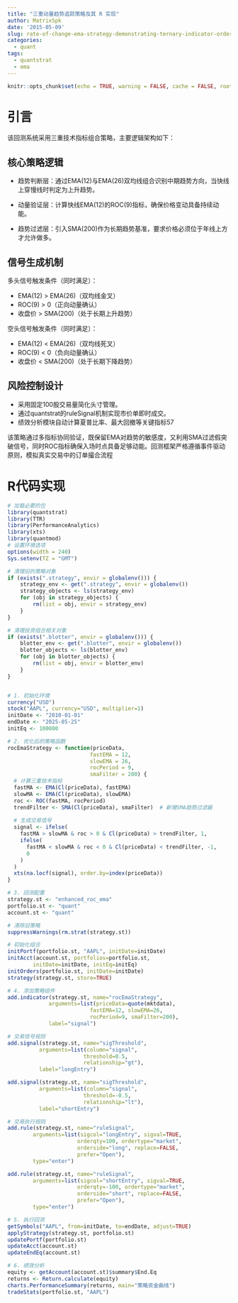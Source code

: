 ```yaml
---
title: "三重动量趋势追踪策略及其 R 实现"
author: MatrixSpk
date: '2015-05-09'
slug: rate-of-change-ema-strategy-demonstrating-ternary-indicator-ordersets-to-handle-simultaneous-stop-loss-and-take-profit-orders
categories:
  - quant
tags:
  - quantstrat
  - ema
---
```


```R
knitr::opts_chunk$set(echo = TRUE, warning = FALSE, cache = FALSE, root.dir = here::here())
```

# 引言

该回测系统采用三重技术指标组合策略，主要逻辑架构如下：

## 核心策略逻辑

* 趋势判断层：通过EMA(12)与EMA(26)双均线组合识别中期趋势方向，当快线上穿慢线时判定为上升趋势。

* 动量验证层：计算快线EMA(12)的ROC(9)指标，确保价格变动具备持续动能。

* 趋势过滤层：引入SMA(200)作为长期趋势基准，要求价格必须位于年线上方才允许做多。

## 信号生成机制

多头信号触发条件（同时满足）：

* EMA(12) > EMA(26)（双均线金叉）
* ROC(9) > 0（正向动量确认）
* 收盘价 > SMA(200)（处于长期上升趋势）

空头信号触发条件（同时满足）：

* EMA(12) < EMA(26)（双均线死叉）
* ROC(9) < 0（负向动量确认）
* 收盘价 < SMA(200)（处于长期下降趋势）

## 风险控制设计

* 采用固定100股交易量简化头寸管理。
* 通过quantstrat的ruleSignal机制实现市价单即时成交。
* 绩效分析模块自动计算夏普比率、最大回撤等关键指标57

该策略通过多指标协同验证，既保留EMA对趋势的敏感度，又利用SMA过滤假突破信号，同时ROC指标确保入场时点具备足够动能。回测框架严格遵循事件驱动原则，模拟真实交易中的订单撮合流程


# R代码实现

```R
# 加载必要的包
library(quantstrat)
library(TTR)
library(PerformanceAnalytics)
library(xts)
library(quantmod)
# 设置环境选项
options(width = 240)
Sys.setenv(TZ = "GMT")

# 清理旧的策略对象
if (exists(".strategy", envir = globalenv())) {
    strategy_env <- get(".strategy", envir = globalenv())
    strategy_objects <- ls(strategy_env)
    for (obj in strategy_objects) {
        rm(list = obj, envir = strategy_env)
    }
}

# 清理投资组合相关对象
if (exists(".blotter", envir = globalenv())) {
    blotter_env <- get(".blotter", envir = globalenv())
    blotter_objects <- ls(blotter_env)
    for (obj in blotter_objects) {
        rm(list = obj, envir = blotter_env)
    }
}


# 1. 初始化环境
currency("USD")
stock("AAPL", currency="USD", multiplier=1)
initDate <- "2010-01-01"
endDate <- "2025-05-25"
initEq <- 100000

# 2. 优化后的策略函数
rocEmaStrategy <- function(priceData, 
                          fastEMA = 12, 
                          slowEMA = 26, 
                          rocPeriod = 9,
                          smaFilter = 200) {
  # 计算三重技术指标
  fastMA <- EMA(Cl(priceData), fastEMA)
  slowMA <- EMA(Cl(priceData), slowEMA)
  roc <- ROC(fastMA, rocPeriod)
  trendFilter <- SMA(Cl(priceData), smaFilter)  # 新增SMA趋势过滤器
  
  # 生成交易信号
  signal <- ifelse(
    fastMA > slowMA & roc > 0 & Cl(priceData) > trendFilter, 1,
    ifelse(
      fastMA < slowMA & roc < 0 & Cl(priceData) < trendFilter, -1, 
      0
    )
  )
  xts(na.locf(signal), order.by=index(priceData))
}

# 3. 回测配置
strategy.st <- "enhanced_roc_ema"
portfolio.st <- "quant"
account.st <- "quant"

# 清除旧策略
suppressWarnings(rm.strat(strategy.st))

# 初始化组合
initPortf(portfolio.st, "AAPL", initDate=initDate)
initAcct(account.st, portfolios=portfolio.st, 
        initDate=initDate, initEq=initEq)
initOrders(portfolio.st, initDate=initDate)
strategy(strategy.st, store=TRUE)

# 4. 添加策略组件
add.indicator(strategy.st, name="rocEmaStrategy",
             arguments=list(priceData=quote(mktdata),
                          fastEMA=12, slowEMA=26,
                          rocPeriod=9, smaFilter=200),
             label="signal")

# 交易信号规则
add.signal(strategy.st, name="sigThreshold",
          arguments=list(column="signal",
                        threshold=0.5, 
                        relationship="gt"),
          label="longEntry")

add.signal(strategy.st, name="sigThreshold",
          arguments=list(column="signal",
                        threshold=-0.5,
                        relationship="lt"),
          label="shortEntry")

# 交易执行规则
add.rule(strategy.st, name="ruleSignal",
        arguments=list(sigcol="longEntry", sigval=TRUE,
                      orderqty=100, ordertype="market",
                      orderside="long", replace=FALSE,
                      prefer="Open"),
        type="enter")

add.rule(strategy.st, name="ruleSignal",
        arguments=list(sigcol="shortEntry", sigval=TRUE,
                      orderqty=-100, ordertype="market",
                      orderside="short", replace=FALSE,
                      prefer="Open"),
        type="enter")

# 5. 执行回测
getSymbols("AAPL", from=initDate, to=endDate, adjust=TRUE)
applyStrategy(strategy.st, portfolio.st)
updatePortf(portfolio.st)
updateAcct(account.st)
updateEndEq(account.st)

# 6. 绩效分析
equity <- getAccount(account.st)$summary$End.Eq
returns <- Return.calculate(equity)
charts.PerformanceSummary(returns, main="策略资金曲线")
tradeStats(portfolio.st, "AAPL")
```